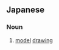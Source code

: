 ==Japanese==
{{ja-kanjitab|じつ|ぶつ|びょう|しゃ|yomi=on}}

===Noun===
{{ja-noun|じつぶつ びょうしゃ}}
# [[model]] [[drawing]]